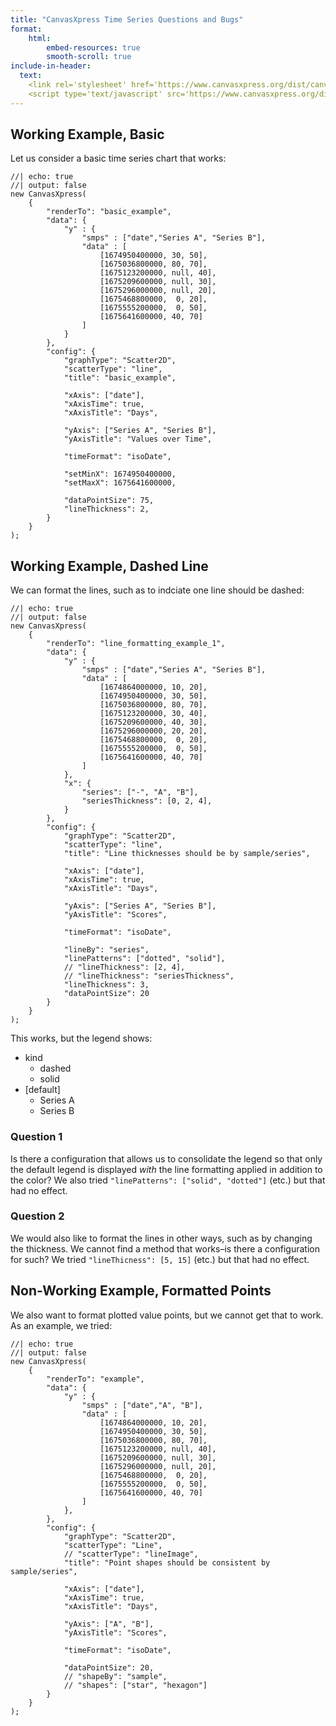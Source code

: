 ```yaml
---
title: "CanvasXpress Time Series Questions and Bugs"
format: 
    html:
        embed-resources: true
        smooth-scroll: true
include-in-header:
  text: 
    <link rel='stylesheet' href='https://www.canvasxpress.org/dist/canvasXpress.css' type='text/css'/>
    <script type='text/javascript' src='https://www.canvasxpress.org/dist/canvasXpress.min.js'></script>
---
```


## Working Example, Basic

Let us consider a basic time series chart that works:

```ojs
//| echo: true
//| output: false
new CanvasXpress(
    {
        "renderTo": "basic_example",
        "data": {
            "y" : {
                "smps" : ["date","Series A", "Series B"],
                "data" : [
                    [1674950400000, 30, 50],
                    [1675036800000, 80, 70],
                    [1675123200000, null, 40],
                    [1675209600000, null, 30],
                    [1675296000000, null, 20],
                    [1675468800000,  0, 20],
                    [1675555200000,  0, 50],
                    [1675641600000, 40, 70]
                ]
            }
        },
        "config": {
            "graphType": "Scatter2D",
            "scatterType": "line",
            "title": "basic_example",

            "xAxis": ["date"],
            "xAxisTime": true,
            "xAxisTitle": "Days",

            "yAxis": ["Series A", "Series B"],
            "yAxisTitle": "Values over Time",

            "timeFormat": "isoDate",

            "setMinX": 1674950400000,
            "setMaxX": 1675641600000,

            "dataPointSize": 75,
            "lineThickness": 2,
        }
    }
);
```

## Working Example, Dashed Line

We can format the lines, such as to indciate one line should be dashed:

```ojs
//| echo: true
//| output: false
new CanvasXpress(
    {
        "renderTo": "line_formatting_example_1",
        "data": {
            "y" : {
                "smps" : ["date","Series A", "Series B"],
                "data" : [
                    [1674864000000, 10, 20],
                    [1674950400000, 30, 50],
                    [1675036800000, 80, 70],
                    [1675123200000, 30, 40],
                    [1675209600000, 40, 30],
                    [1675296000000, 20, 20],
                    [1675468800000,  0, 20],
                    [1675555200000,  0, 50],
                    [1675641600000, 40, 70]
                ]
            },
            "x": {
                "series": ["-", "A", "B"],
                "seriesThickness": [0, 2, 4],
            }
        },
        "config": {
            "graphType": "Scatter2D",
            "scatterType": "line",
            "title": "Line thicknesses should be by sample/series",

            "xAxis": ["date"],
            "xAxisTime": true,
            "xAxisTitle": "Days",

            "yAxis": ["Series A", "Series B"],
            "yAxisTitle": "Scores",

            "timeFormat": "isoDate",

            "lineBy": "series",
            "linePatterns": ["dotted", "solid"],
            // "lineThickness": [2, 4],
            // "lineThickness": "seriesThickness",
            "lineThickness": 3,
            "dataPointSize": 20
        }
    }
);
```

```{=html}
<canvas id="line_formatting_example_1" width="800px"/>
```

This works, but the legend shows:

- kind
    - dashed
    - solid
- [default]
    - Series A
    - Series B

### Question 1

Is there a configuration that allows us to consolidate the legend so that only the default legend is displayed _with_ the line formatting applied in addition to the color?  We also tried `"linePatterns": ["solid", "dotted"]` (etc.) but that had no effect.

### Question 2

We would also like to format the lines in other ways, such as by changing the thickness.  We cannot find a method that works--is there a configuration for such?  We tried `"lineThicness": [5, 15]` (etc.) but that had no effect.

## Non-Working Example, Formatted Points

We also want to format plotted value points, but we cannot get that to work.  As an example, we tried: 

```ojs
//| echo: true
//| output: false
new CanvasXpress(
    {
        "renderTo": "example",
        "data": {
            "y" : {
                "smps" : ["date","A", "B"],
                "data" : [
                    [1674864000000, 10, 20],
                    [1674950400000, 30, 50],
                    [1675036800000, 80, 70],
                    [1675123200000, null, 40],
                    [1675209600000, null, 30],
                    [1675296000000, null, 20],
                    [1675468800000,  0, 20],
                    [1675555200000,  0, 50],
                    [1675641600000, 40, 70]
                ]
            },
        },
        "config": {
            "graphType": "Scatter2D",
            "scatterType": "Line",
            // "scatterType": "lineImage",
            "title": "Point shapes should be consistent by sample/series",

            "xAxis": ["date"],
            "xAxisTime": true,
            "xAxisTitle": "Days",

            "yAxis": ["A", "B"],
            "yAxisTitle": "Scores",

            "timeFormat": "isoDate",

            "dataPointSize": 20,
            // "shapeBy": "sample",
            // "shapes": ["star", "hexagon"]
        }
    }
);
```